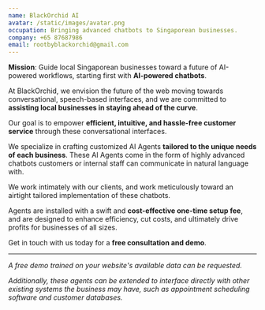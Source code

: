 ```yaml
---
name: BlackOrchid AI
avatar: /static/images/avatar.png
occupation: Bringing advanced chatbots to Singaporean businesses.
company: +65 87687986
email: rootbyblackorchid@gmail.com
---
```


**Mission**: Guide local Singaporean businesses toward a future of AI-powered workflows, starting first with **AI-powered chatbots**.

At BlackOrchid, we envision the future of the web moving towards conversational, speech-based interfaces, and we are committed to **assisting local businesses in staying ahead of the curve**. 

Our goal is to empower **efficient, intuitive, and hassle-free customer service** through these conversational interfaces.

We specialize in crafting customized AI Agents **tailored to the unique needs of each business**. These AI Agents come in the form of highly advanced chatbots customers or internal staff can communicate in natural language with.

We work intimately with our clients, and work meticulously toward an airtight tailored implementation of these chatbots.

Agents are installed with a swift and **cost-effective one-time setup fee**, and are designed to enhance efficiency, cut costs, and ultimately drive profits for businesses of all sizes.

Get in touch with us today for a **free consultation and demo**.

---

*A free demo trained on your website's available data can be requested.*

*Additionally, these agents can be extended to interface directly with other existing systems the business may have, such as appointment scheduling software and customer databases.*






